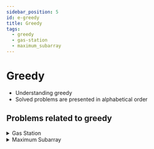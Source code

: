 ```yaml
---
sidebar_position: 5 
id: e-greedy
title: Greedy 
tags:
  - greedy
  - gas-station
  - maximum_subarray
---
```



# Greedy 

- Understanding greedy
- Solved problems are presented in alphabetical order

## Problems related to greedy 

<details> 
<summary> Gas Station </summary> 

### [️↗ See LeetCode Problem #134](https://leetcode.com/problems/gas-station/)

<Tabs>
<TabItem value="java" label="Java">

```java showLineNumbers
public class Solution {
    static int canCompleteCircuit(int[] gas, int[] cost) {

        int n = gas.length;

        int totalGas = 0;
        int currentGas = 0;

        int startingStation = 0;

        for (int i = 0; i < n; ++i) {
            totalGas += gas[i] - cost[i];
            currentGas += gas[i] - cost[i];

            if (currentGas < 0) {
                startingStation = i + 1;
                currentGas = 0;
            }
        }
        return totalGas >= 0 ? startingStation : -1;
    }

    public static void main(String[] args) {
        // Example 1:
        int[] gas1 = {1,2,3,4,5};
        int[] cost1 = {3,4,5,1,2};
        //  O/P: 3

        // Example 2:
        int[] gas2 = {2,3,4};
        int[] cost2 = {3,4,3};
        //  O/P: -1

        System.out.println(canCompleteCircuit(gas1, cost1));
        System.out.println(canCompleteCircuit(gas2, cost2));
    }
}
```

</TabItem>
</Tabs>

</details>

<details> 
<summary> Maximum Subarray </summary> 

### [️↗ See LeetCode Problem #53](https://leetcode.com/problems/maximum-subarray/)

<Tabs>
<TabItem value="java" label="Java">

```java showLineNumbers
public class Solution {
    static int maxSubArray(int[] nums) {
        int maxSum = nums[0];
        int sum = nums[0];

        for (int i = 1; i < nums.length; i++) {
            sum = Math.max(nums[i], sum + nums[i]);
            maxSum = Math.max(maxSum, sum);
        }

        return maxSum;
   }

    public static void main(String[] args) {

        //  Output: 6
        //  Explanation: [4,-1,2,1] has the largest sum = 6.
        int[] nums1 = {-2,1,-3,4,-1,2,1,-5,4};

        //  Output: 1
        int[] nums2 = {1};

        //  Output: 23
        int[] nums3 = {5,4,-1,7,8};

        maxSubArray(nums1);
        maxSubArray(nums2);
        maxSubArray(nums3);

        System.out.println("Ex. 1: " + maxSubArray(nums1));
        System.out.println("Ex. 2: " + maxSubArray(nums2));
        System.out.println("Ex. 3: " + maxSubArray(nums3));

    }
}
```

</TabItem>
</Tabs>

</details>
